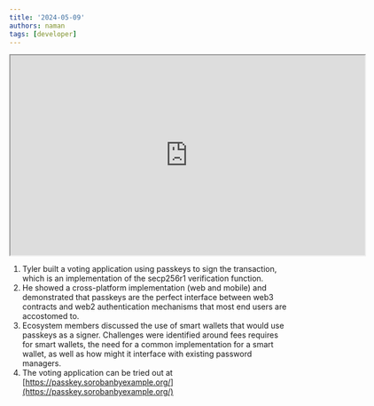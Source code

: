 ```yaml
---
title: '2024-05-09'
authors: naman
tags: [developer]
---
```


<iframe
  src="https://drive.google.com/file/d/1PvA8cxInSfRjmewJbILhgpZYv4CBExZv/preview"
  width="640"
  height="360"
  allow="autoplay"
></iframe>

1. Tyler built a voting application using passkeys to sign the transaction, which is an implementation of the secp256r1 verification function.
2. He showed a cross-platform implementation (web and mobile) and demonstrated that passkeys are the perfect interface between web3 contracts and web2 authentication mechanisms that most end users are accostomed to.
3. Ecosystem members discussed the use of smart wallets that would use passkeys as a signer. Challenges were identified around fees requires for smart wallets, the need for a common implementation for a smart wallet, as well as how might it interface with existing password managers.  
4. The voting application can be tried out at [https://passkey.sorobanbyexample.org/](https://passkey.sorobanbyexample.org/)
